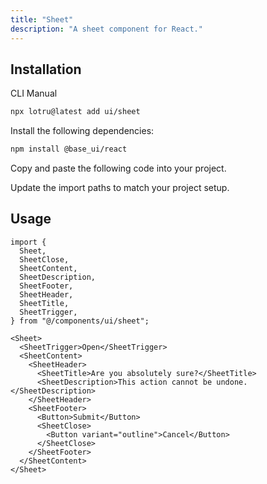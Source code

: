 ```yaml
---
title: "Sheet"
description: "A sheet component for React."
---
```


<ComponentPreview id="examples/sheet-01" />

## Installation

<Tabs defaultValue="cli">

<TabsList>
  <TabsTrigger value="cli">CLI</TabsTrigger>
  <TabsTrigger value="manual">Manual</TabsTrigger>
  <TabsIndicator />
</TabsList>

<TabsContent value="cli">

```bash
npx lotru@latest add ui/sheet
```

</TabsContent>

<TabsContent value="manual">

<Steps>

<Step>Install the following dependencies:</Step>

```bash
npm install @base_ui/react
```

<Step>Copy and paste the following code into your project.</Step>

<ComponentSource id="ui/sheet" />

<Step>Update the import paths to match your project setup.</Step>

</Steps>

</TabsContent>

</Tabs>

## Usage

```tsx
import {
  Sheet,
  SheetClose,
  SheetContent,
  SheetDescription,
  SheetFooter,
  SheetHeader,
  SheetTitle,
  SheetTrigger,
} from "@/components/ui/sheet";
```

```tsx
<Sheet>
  <SheetTrigger>Open</SheetTrigger>
  <SheetContent>
    <SheetHeader>
      <SheetTitle>Are you absolutely sure?</SheetTitle>
      <SheetDescription>This action cannot be undone.</SheetDescription>
    </SheetHeader>
    <SheetFooter>
      <Button>Submit</Button>
      <SheetClose>
        <Button variant="outline">Cancel</Button>
      </SheetClose>
    </SheetFooter>
  </SheetContent>
</Sheet>
```
